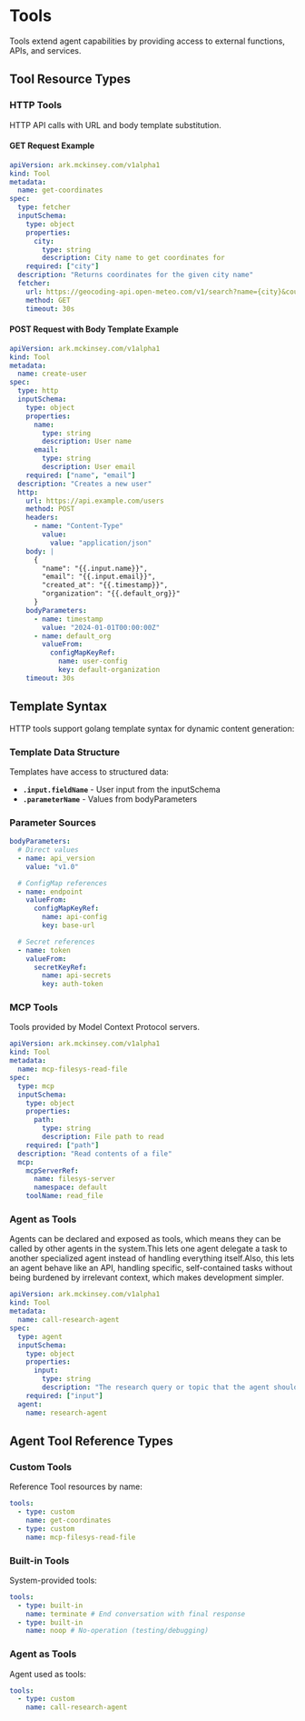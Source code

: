 # Tools

Tools extend agent capabilities by providing access to external functions, APIs, and services.

## Tool Resource Types

### HTTP Tools

HTTP API calls with URL and body template substitution.

#### GET Request Example

```yaml
apiVersion: ark.mckinsey.com/v1alpha1
kind: Tool
metadata:
  name: get-coordinates
spec:
  type: fetcher
  inputSchema:
    type: object
    properties:
      city:
        type: string
        description: City name to get coordinates for
    required: ["city"]
  description: "Returns coordinates for the given city name"
  fetcher:
    url: https://geocoding-api.open-meteo.com/v1/search?name={city}&count=1
    method: GET
    timeout: 30s
```

#### POST Request with Body Template Example

```yaml
apiVersion: ark.mckinsey.com/v1alpha1
kind: Tool
metadata:
  name: create-user
spec:
  type: http
  inputSchema:
    type: object
    properties:
      name:
        type: string
        description: User name
      email:
        type: string
        description: User email
    required: ["name", "email"]
  description: "Creates a new user"
  http:
    url: https://api.example.com/users
    method: POST
    headers:
      - name: "Content-Type"
        value:
          value: "application/json"
    body: |
      {
        "name": "{{.input.name}}",
        "email": "{{.input.email}}",
        "created_at": "{{.timestamp}}",
        "organization": "{{.default_org}}"
      }
    bodyParameters:
      - name: timestamp
        value: "2024-01-01T00:00:00Z"
      - name: default_org
        valueFrom:
          configMapKeyRef:
            name: user-config
            key: default-organization
    timeout: 30s
```

## Template Syntax

HTTP tools support golang template syntax for dynamic content generation:

### Template Data Structure

Templates have access to structured data:

- **`.input.fieldName`** - User input from the inputSchema
- **`.parameterName`** - Values from bodyParameters

### Parameter Sources

```yaml
bodyParameters:
  # Direct values
  - name: api_version
    value: "v1.0"

  # ConfigMap references
  - name: endpoint
    valueFrom:
      configMapKeyRef:
        name: api-config
        key: base-url

  # Secret references
  - name: token
    valueFrom:
      secretKeyRef:
        name: api-secrets
        key: auth-token
```

### MCP Tools

Tools provided by Model Context Protocol servers.

```yaml
apiVersion: ark.mckinsey.com/v1alpha1
kind: Tool
metadata:
  name: mcp-filesys-read-file
spec:
  type: mcp
  inputSchema:
    type: object
    properties:
      path:
        type: string
        description: File path to read
    required: ["path"]
  description: "Read contents of a file"
  mcp:
    mcpServerRef:
      name: filesys-server
      namespace: default
    toolName: read_file
```

### Agent as Tools

Agents can be declared and exposed as tools, which means they can be called by other agents in the system.This lets one agent delegate a task to another specialized agent instead of handling everything itself.Also, this lets an agent behave like an API, handling specific, self-contained tasks without being burdened by irrelevant context, which makes development simpler.

```yaml
apiVersion: ark.mckinsey.com/v1alpha1
kind: Tool
metadata:
  name: call-research-agent
spec:
  type: agent
  inputSchema:
    type: object
    properties:
      input:
        type: string
        description: "The research query or topic that the agent should investigate and provide insights on."
    required: ["input"]
  agent:
    name: research-agent
```

## Agent Tool Reference Types

### Custom Tools

Reference Tool resources by name:

```yaml
tools:
  - type: custom
    name: get-coordinates
  - type: custom
    name: mcp-filesys-read-file
```

### Built-in Tools

System-provided tools:

```yaml
tools:
  - type: built-in
    name: terminate # End conversation with final response
  - type: built-in
    name: noop # No-operation (testing/debugging)
```

### Agent as Tools

Agent used as tools:

```yaml
tools:
  - type: custom
    name: call-research-agent
```
